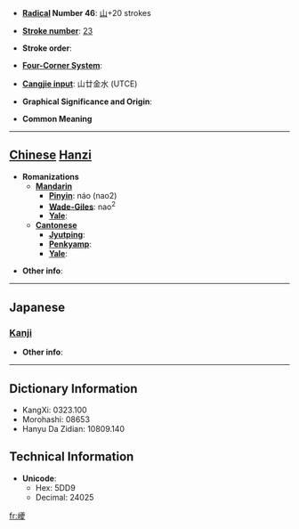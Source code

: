 * '''[[Wiktionary:Chinese radical index| Radical]] Number 46''': [[Wiktionary:Chinese radical index 山|山]]+20 strokes

* '''[[Wiktionary:Chinese total strokes index|Stroke number]]''': [[Wiktionary:Chinese total strokes index 23|23]]

* '''Stroke order''': 

* '''[[Wiktionary:Chinese four corner index|Four-Corner System]]''': 

* '''[[Wiktionary:Chinese Cangjie index|Cangjie input]]''': 山廿金水 (UTCE)

* '''Graphical Significance and Origin''': 

* '''Common Meaning'''

----

== [[Chinese]] [[Hanzi]] ==

* '''Romanizations'''
** '''[[Mandarin]]'''
*** '''[[Pinyin]]''': náo (nao2)
*** '''[[Wade-Giles]]''': nao<sup>2</sup>
*** '''[[Yale]]''': 
** '''[[Cantonese]]'''
*** '''[[Jyutping]]''':
*** '''[[Penkyamp]]''': 
*** '''[[Yale]]''': 

* '''Other info''': 

----

==Japanese==
===[[Kanji]]===
{{kanji|on readings=[[き]] (ki), [[ぎ]] (gi), [[どう]] (dō), [[のう]] (nō)
|kun readings=
}}

* '''Other info''':  

----

== Dictionary Information ==

* KangXi: 0323.100
* Morohashi: 08653
* Hanyu Da Zidian: 10809.140

== Technical Information ==

* '''Unicode''':
** Hex: 5DD9
** Decimal: 24025

[[fr:巙]]